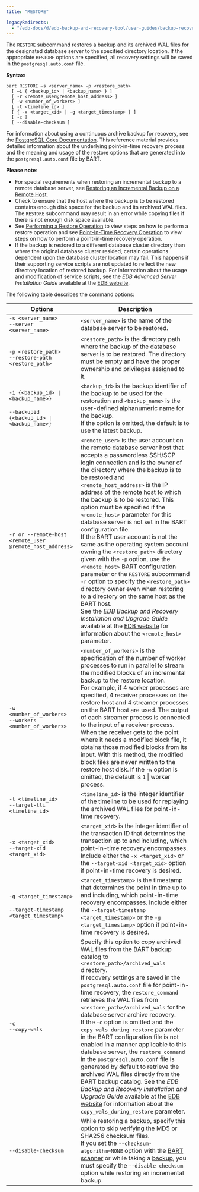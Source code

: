 ```yaml
---
title: "RESTORE"

legacyRedirects:
  - "/edb-docs/d/edb-backup-and-recovery-tool/user-guides/backup-recovery-guide/2.6.1/restore.html"
---
```


<div id="restore" class="registered_link"></div>

The `RESTORE` subcommand restores a backup and its archived WAL files for the designated database server to the specified directory location. If the appropriate `RESTORE` options are specified, all recovery settings will be saved in the `postgresql.auto.conf` file.

**Syntax:**

```text
bart RESTORE –s <server_name> -p <restore_path>
  [ –i { <backup_id> | <backup_name> } ]
  [ -r <remote_user@remote_host_address> ]
  [ -w <number_of_workers> ]
  [ -t <timeline_id> ]
  [ { -x <target_xid> | -g <target_timestamp> } ]
  [ -c ]
  [ --disable-checksum ]
```

For information about using a continuous archive backup for recovery, see the [PostgreSQL Core Documentation](https://www.postgresql.org/docs/13/static/continuous-archiving.html). This reference material provides detailed information about the underlying point-in-time recovery process and the meaning and usage of the restore options that are generated into the `postgresql.auto.conf` file by BART.

**Please note**:

-   For special requirements when restoring an incremental backup to a remote database server, see [Restoring an Incremental Backup on a Remote Host](../../02_overview/01_block-level_incremental_backup/05_restoring_an_incremental_backup/#restoring_an_incremental_backup_on_a_remote_host).
-   Check to ensure that the host where the backup is to be restored contains enough disk space for the backup and its archived WAL files. The `RESTORE` subcommand may result in an error while copying files if there is not enough disk space available.
-   See [Performing a Restore Operation](../01_bart_management_overview/01_performing_a_restore_operation/#performing_a_restore_operation) to view steps on how to perform a restore operation and see [Point-In-Time Recovery Operation](../01_bart_management_overview/02_point_in_time_recovery_operation/#point_in_time_recovery_operation) to view steps on how to perform a point-in-time recovery operation.
-   If the backup is restored to a different database cluster directory than where the original database cluster resided, certain operations dependent upon the database cluster location may fail. This happens if their supporting service scripts are not updated to reflect the new directory location of restored backup. For information about the usage and modification of service scripts, see the *EDB Advanced Server Installation Guide* available at the [EDB website](/epas/latest/).

The following table describes the command options:

| Options                                                                                    | Description                                                                                                                                                                                                                                                                                                                                                                                                                                                                                                                                                                                                                                                                                                                                                                                                                                                                                                                                                                                       |
| ------------------------------------------------------------------------------------------ | ------------------------------------------------------------------------------------------------------------------------------------------------------------------------------------------------------------------------------------------------------------------------------------------------------------------------------------------------------------------------------------------------------------------------------------------------------------------------------------------------------------------------------------------------------------------------------------------------------------------------------------------------------------------------------------------------------------------------------------------------------------------------------------------------------------------------------------------------------------------------------------------------------------------------------------------------------------------------------------------------- |
| `-s <server_name>`<br />`--server <server_name>`                                           | `<server_name>` is the name of the database server to be restored.                                                                                                                                                                                                                                                                                                                                                                                                                                                                                                                                                                                                                                                                                                                                                                                                                                                                                                                                |
| `-p <restore_path>`<br />`--restore-path <restore_path>`                                   | `<restore_path>` is the directory path where the backup of the database server is to be restored. The directory must be empty and have the proper ownership and privileges assigned to it.                                                                                                                                                                                                                                                                                                                                                                                                                                                                                                                                                                                                                                                                                                                                                                                                        |
| `-i {<backup_id> \| <backup_name>}`<br /><br />`--backupid {<backup_id> \| <backup_name>}` | `<backup_id>` is the backup identifier of the backup to be used for the restoration and `<backup_name>` is the user-defined alphanumeric name for the backup.<br />If the option is omitted, the default is to use the latest backup.                                                                                                                                                                                                                                                                                                                                                                                                                                                                                                                                                                                                                                                                                                                                                             |
| `-r or --remote-host <remote_user @remote_host_address>`                                   | `<remote_user>` is the user account on the remote database server host that accepts a passwordless SSH/SCP login connection and is the owner of the directory where the backup is to be restored and `<remote_host_address>` is the IP address of the remote host to which the backup is to be restored. This option must be specified if the `<remote_host>` parameter for this database server is not set in the BART configuration file.<br />If the BART user account is not the same as the operating system account owning the `<restore_path>` directory given with the `-p` option, use the `<remote_host>` BART configuration parameter or the `RESTORE` subcommand `-r` option to specify the `<restore_path>` directory owner even when restoring to a directory on the same host as the BART host.<br />See the *EDB Backup and Recovery Installation and Upgrade Guide* available at the [EDB website](/bart/latest/bart_inst/) for information about the `<remote_host>` parameter. |
| `-w <number_of_workers>`<br />`--workers <number_of_workers>`                              | `<number_of_workers>` is the specification of the number of worker processes to run in parallel to stream the modified blocks of an incremental backup to the restore location.<br />For example, if 4 worker processes are specified, 4 receiver processes on the restore host and 4 streamer processes on the BART host are used. The output of each streamer process is connected to the input of a receiver process. When the receiver gets to the point where it needs a modified block file, it obtains those modified blocks from its input. With this method, the modified block files are never written to the restore host disk. If the `-w` option is omitted, the default is `1` \| worker process.                                                                                                                                                                                                                                                                                   |
| `-t <timeline_id>`<br />`--target-tli <timeline_id>`                                       | `<timeline_id>` is the integer identifier of the timeline to be used for replaying the archived WAL files for point-in-time recovery.                                                                                                                                                                                                                                                                                                                                                                                                                                                                                                                                                                                                                                                                                                                                                                                                                                                             |
| `-x <target_xid>`<br />`--target-xid <target_xid>`                                         | `<target_xid>` is the integer identifier of the transaction ID that determines the transaction up to and including, which point-in-time recovery encompasses. Include either the `-x <target_xid>` or the `--target-xid <target_xid>` option if point-in-time recovery is desired.                                                                                                                                                                                                                                                                                                                                                                                                                                                                                                                                                                                                                                                                                                                |
| `-g <target_timestamp>`<br /><br />`--target-timestamp <target_timestamp>`                 | `<target_timestamp>` is the timestamp that determines the point in time up to and including, which point-in-time recovery encompasses. Include either the `--target-timestamp <target_timestamp>` or the `-g <target_timestamp>` option if point-in-time recovery is desired.                                                                                                                                                                                                                                                                                                                                                                                                                                                                                                                                                                                                                                                                                                                     |
| `-c`<br />`--copy-wals`                                                                    | Specify this option to copy archived WAL files from the BART backup catalog to `<restore_path>/archived_wals` directory.<br />If recovery settings are saved in the `postgresql.auto.conf` file for point-in-time recovery, the `restore_command` retrieves the WAL files from `<restore_path>/archived_wals` for the database server archive recovery.<br />If the `-c` option is omitted and the `copy_wals_during_restore` parameter in the BART configuration file is not enabled in a manner applicable to this database server, the `restore_command` in the `postgresql.auto.conf` file is generated by default to retrieve the archived WAL files directly from the BART backup catalog. See the *EDB Backup and Recovery Installation and Upgrade Guide* available at the [EDB website](/bart/latest/bart_inst/) for information about the `copy_wals_during_restore` parameter.                                                                                                         |
| `--disable-checksum`                                                                       | While restoring a backup, specify this option to skip verifying the MD5 or SHA256 checksum files.<br />If you set the `--checksum-algorithm=NONE` option with the [BART scanner](../04_running_the_bart_wal_scanner/#running_the_bart_wal_scanner) or while taking a [backup](03_backup/#backup), you must specify the `--disable checksum` option while restoring an incremental backup.                                                                                                                                                                                                                                                                                                                                                                                                                                                                                                                                                                                                         |
